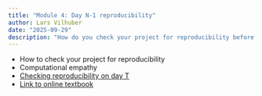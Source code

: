 ```yaml
---
title: "Module 4: Day N-1 reproducibility"
author: Lars Vilhuber
date: "2025-09-29"
description: "How do you check your project for reproducibility before you submit it? We discuss various strategies."
---
```


- How to check your project for reproducibility
- Computational empathy
- [Checking reproducibility on day T](https://larsvilhuber.github.io/self-checking-reproducibility/presentation/#/title-slide)
- [Link to online textbook](https://larsvilhuber.github.io/self-checking-reproducibility/)

